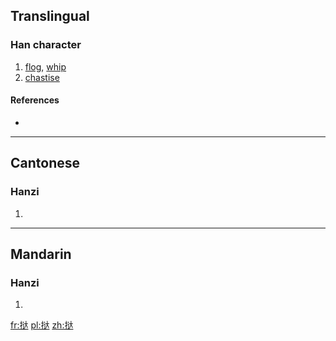 {{also|撻}}
==Translingual==

===Han character===
{{Han char|rn=64|rad=手|as=06|sn=9|four=|canj=手卜大 (QYK), X手卜大 (XQYK)}}

# [[flog]], [[whip]]
# [[chastise]]

====References====
* {{Han ref|kx=0434.241|hdz=31868.060|uh=631E|ud=25374}}

----

==Cantonese==

===Hanzi===
{{yue-hanzi|jyut=|y=taat3|tra=撻}}

# {{defn|Cantonese|sort=手06}}

----

==Mandarin==

===Hanzi===
{{cmn-hanzi|tra=撻|pin=[[jiā]] ([[jia1]]), [[tà]] ([[ta4]]), [[xiá]] ([[xia2]])|wg=chia<sup>1</sup>, t'a<sup>4</sup>, hsia<sup>2</sup>}}

# {{defn|Mandarin|sort=手06}}

[[fr:挞]]
[[pl:挞]]
[[zh:挞]]